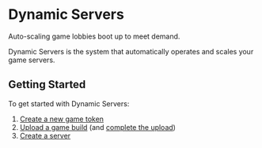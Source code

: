 
# Dynamic Servers

<Summary>Auto-scaling game lobbies boot up to meet demand.</Summary>

Dynamic Servers is the system that automatically operates and scales your game servers.

## Getting Started

To get started with Dynamic Servers:

1. [Create a new game token](/docs/core/game-tokens/api/create-service-token)
2. [Upload a game build](/docs/core/dynamic-servers/api/builds/prepare) (and [complete the upload](/docs/core/dynamic-servers/api/builds/complete))
3. [Create a server](/docs/core/dynamic-servers/api/create)

<ResourceGroup>
  <Resource title='Rivet Game Guard' icon={faShieldHalved} href='/docs/core/dynamic-servers/game-guard' />
  <Resource title='Supported protocols' icon={faPlug} href='/docs/core/dynamic-servers/protocols' />
  <Resource title='Available regions' icon={faGlobe} href='/docs/core/dynamic-servers/available-regions' />
  <Resource title='Available tiers' icon={faServer} href='/docs/core/dynamic-servers/available-tiers' />
</ResourceGroup>

